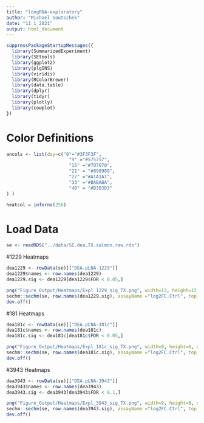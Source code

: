 ```yaml
---
title: "longRNA-exploratory"
author: "Michael Soutschek"
date: "11 1 2021"
output: html_document
---
```


```r
suppressPackageStartupMessages({
  library(SummarizedExperiment)
  library(SEtools)
  library(ggplot2)
  library(plgINS)
  library(viridis)
  library(RColorBrewer)
  library(data.table)
  library(dplyr)
  library(tidyr)
  library(plotly)
  library(cowplot)
})
```


# Color Definitions
```r
ancols <- list(day=c("0"="#3F3F3F",
                       "9" ="#575757",
                       "15" ="#707070",
                       "21" = "#898989",
                       "27" ="#A1A1A1",
                       "33" ="#BABABA",
                       "40" = "#D3D3D3" 
) )

heatcol = inferno(256)
```



# Load Data
```r
se <- readRDS("../data/SE.dea.TX.salmon.raw.rds")
```



#1229 Heatmaps
```r
dea1229 <- rowData(se)[["DEA.pLNA-1229"]]
dea1229$names <- row.names(dea1229)
dea1229.sig <- dea1229[dea1229$FDR < 0.05,]

png("Figure_Output/Heatmaps/Expl_1229_sig_TX.png", width=13, height=13, units="in", res=300)
sechm::sechm(se, row.names(dea1229.sig), assayName ="log2FC.Ctrl", top_annotation="diff", gaps_at="condition" ,breaks=TRUE, show_rownames = FALSE)
dev.off()
```


#181 Heatmaps
```r
dea181c <- rowData(se)[["DEA.pLNA-181c"]]
dea181c$names <- row.names(dea181c)
dea181c.sig <- dea181c[dea181c$FDR < 0.05,]

png("Figure_Output/Heatmaps/Expl_181c_sig_TX.png", width=9, height=6, units="in", res=300)
sechm::sechm(se, row.names(dea181c.sig), assayName ="log2FC.Ctrl", top_annotation="diff", gaps_at="condition" ,breaks=TRUE, show_rownames = FALSE)
dev.off()
```




#3943 Heatmaps
```r
dea3943 <- rowData(se)[["DEA.pLNA-3943"]]
dea3943$names <- row.names(dea3943)
dea3943.sig <- dea3943[dea3943$FDR < 0.1,]

png("Figure_Output/Heatmaps/Expl_3943_sig_TX.png", width=9, height=6, units="in", res=300)
sechm::sechm(se, row.names(dea3943.sig), assayName ="log2FC.Ctrl", top_annotation="diff", gaps_at="condition" ,breaks=TRUE, show_rownames = FALSE)
dev.off()
```



